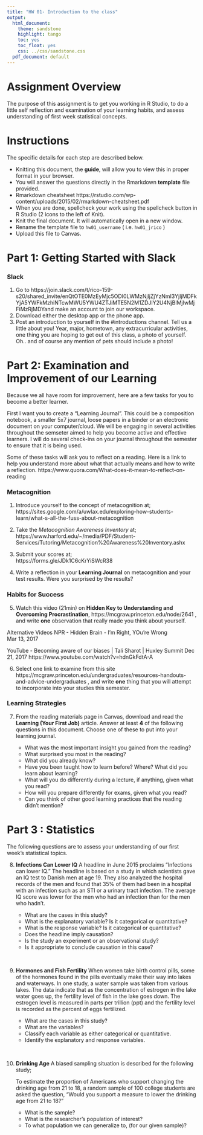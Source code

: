 ```yaml
---
title: "HW 01- Introduction to the class"
output:
  html_document:
    theme: sandstone
    highlight: tango
    toc: yes
    toc_float: yes
    css: ../css/sandstone.css
  pdf_document: default
---
```


# Assignment Overview
The purpose of this assignment is to get you working in R Studio, to do a little self reflection and examination of your learning habits, and assess understanding of first week statistical concepts.
 

# Instructions
The specific details for each step are described below. 

* Knitting this document, the **guide**, will allow you to view this in proper format in your browser.
* You will answer the questions directly in the Rmarkdown **template** file provided.
* Rmarkdown cheatsheet https://rstudio.com/wp-content/uploads/2015/02/rmarkdown-cheatsheet.pdf 
* When you are done, spellcheck your work using the spellcheck button in R Studio (2 icons to the left of Knit). 
* Knit the final document. It will automatically open in a new window. 
* Rename the template file to `hw01_username` ( i.e. `hw01_jrico` ) 
* Upload this file to Canvas. 


# Part 1: Getting Started with Slack

### Slack
1. Go to https://join.slack.com/t/rico-159-s20/shared_invite/enQtOTE0MzEyMjc5ODI0LWMzNjljZjYzNmI3YjljMDFkYjA5YWFkMzhiNTcwMWU5YWU4ZTJiMTE5N2M1ZDJlY2U4NjBlMjIwMjFiMzRjMDYand make an account to join our workspace. 
2. Download either the desktop app or the phone app. 
3. Post an introduction to yourself in the #introductions channel. Tell us a little about you! Year, major, hometown, any extracurricular activities, one thing you are hoping to get out of this class, a photo of yourself.  Oh.. and of course any mention of pets should include a photo!
        

# Part 2: Examination and Improvement of our Learning 
Because we all have room for improvement, here are a few tasks for you to become a better learner. 

First I want you to create a "Learning Journal". This could be a composition notebook, a smaller 5x7 
journal, loose papers in a binder or an electronic document on your computer/cloud. We will be engaging
in several activities throughout the semseter aimed to help you become active and effective learners. 
I will do several check-ins on your journal throughout the semester to ensure that it is being used. 

Some of these tasks will ask you to reflect on a reading. Here is a link to help you understand more
about what that actually means and how to write a reflection. 
https://www.quora.com/What-does-it-mean-to-reflect-on-reading

### Metacognition 

1. Introduce yourself to the concept of metacognition at;  
    https://sites.google.com/a/uwlax.edu/exploring-how-students-learn/what-s-all-the-fuss-about-metacognition  

2. Take the *Metacognition Awareness Inventory* at;   
    https://www.harford.edu/~/media/PDF/Student-Services/Tutoring/Metacognition%20Awareness%20Inventory.ashx

3. Submit your scores at;  
    https://forms.gle/JDk1C6cKrYiSWcR38

4. Write a reflection in your **Learning Journal** on metacognition and your test results. Were you surprised by the results? 


### Habits for Success

5.  Watch this video (21min) on **Hidden Key to Understanding and Overcoming Procrastination**, https://mcgraw.princeton.edu/node/2641 , and write **one** observation that really made you think about yourself.  

Alternative Videos
NPR - Hidden Brain - I'm Right, YOu're Wrong  
Mar 13, 2017

YouTube - Becoming aware of our biases | Tali Sharot | Huxley Summit Dec 21, 2017
https://www.youtube.com/watch?v=hdnGkFdtA-A


6.  Select one link to examine from this site https://mcgraw.princeton.edu/undergraduates/resources-handouts-and-advice-undergraduates , and write **one** thing that you will attempt to incorporate into your studies this semester.


### Learning Strategies
7. From the reading materials page in Canvas, download and read the **Learning (Your First Job)** article. Answer at least **4** of the following questions in this document. Choose one of these to put into your learning journal. 

    + What was the most important insight you gained from the reading? 
    + What surprised you most in the reading?
    + What did you already know?
    + Have you been taught how to learn before?  Where?  What did you learn about learning?
    + What will you do differently during a lecture, if anything, given what you read?
    + How will you prepare differently for exams, given what you read?
    + Can you think of other good learning practices that the reading didn't mention?
  
# Part 3 : Statistics 

The following questions are to assess your understanding of our first week's statistical topics.

8.  **Infections Can Lower IQ** A headline in June 2015 proclaims “Infections can lower IQ.” The headline is based on a study in which scientists gave an IQ test to Danish men at age 19. They also analyzed the hospital records of the men and found that 35% of them had been in a hospital with an infection such as an STI or a urinary tract infection. The average IQ score was lower for the men who had an infection than for the men who hadn’t.  

    + What are the cases in this study?
    + What is the explanatory variable? Is it categorical or quantitative?
    + What is the response variable? Is it categorical or quantitative?
    + Does the headline imply causation?
    + Is the study an experiment or an observational study?
    + Is it appropriate to conclude causation in this case?

\

9. **Hormones and Fish Fertility** When women take birth control pills, some of the hormones found in the pills eventually make their way into lakes and waterways. In one study, a water sample was taken from various lakes. The data indicate that as the concentration of estrogen in the lake water goes up, the fertility level of fish in the lake goes down. The estrogen level is measured in parts per trillion (ppt) and the fertility level is recorded as the percent of eggs fertilized. 

    + What are the cases in this study? 
    + What are the variables? 
    + Classify each variable as either categorical or quantitative.
    + Identify the explanatory and response variables.

\

10. **Drinking Age** A biased sampling situation is described for the following study;  

    To estimate the proportion of Americans who support changing the drinking age from 21 to 18, a random sample of 100 college students are asked the question, “Would you support a measure to lower the drinking age from 21 to 18?”  
    
    + What is the sample?
    + What is the researcher's population of interest?
    + To what population we can generalize to, (for our given sample)?

